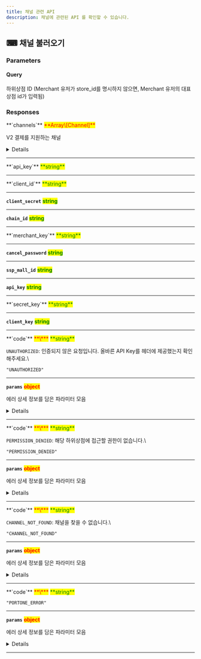 ```yaml
---
title: 채널 관련 API
description: 채널에 관련된 API 를 확인할 수 있습니다.
---
```





## ⌨ 채널 불러오기

<Swagger method="get" path="/channels" baseUrl="https://api.portone.io/v2" summary="채널 불러오기">
<SwaggerDescription>


</SwaggerDescription>

### Parameters

#### Query

<SwaggerParameter name="store_id" type="string" required="false">
하위상점 ID (Merchant 유저가 store_id를 명시하지 않으면, Merchant 유저의 대표 상점 id가 입력됨)

</SwaggerParameter>


### Responses

<SwaggerResponse status="200" description="채널 불러오기 성공">
<Tabs>
<Tab title="Response">
**`channels`** <mark style="color:red;">**Array\[Channel]**</mark>

V2 결제를 지원하는 채널

<Details>
<p slot="summary">Channel</p>

**`channel_id`** <mark style="color:red;">**\***</mark> <mark style="color:green;">**string**</mark>

결제 채널 ID

***

**`channel_name`** <mark style="color:red;">**\***</mark> <mark style="color:green;">**string**</mark>

결제 채널 이름

***

**`pg_provider`** <mark style="color:red;">**\***</mark> <mark style="color:green;">**PgProvider**</mark>

V2 결제가 가능한 PG사

기본값: `"PG_PROVIDER_UNSPECIFIED"`

`"PG_PROVIDER_UNSPECIFIED"`, `"PG_PROVIDER_TOSSPAYMENTS"`, `"PG_PROVIDER_KSNET"`, `"PG_PROVIDER_KAKAOPAY"`, `"PG_PROVIDER_SMARTRO_V2"`, `"PG_PROVIDER_NAVERPAY"`

***

**`channel_type`** <mark style="color:red;">**\***</mark> <mark style="color:green;">**ChannelType**</mark>

기본값: `"CHANNEL_TYPE_UNSPECIFIED"`

`"CHANNEL_TYPE_UNSPECIFIED"`, `"CHANNEL_TYPE_LIVE"`, `"CHANNEL_TYPE_MERCHANT_TEST"`, `"CHANNEL_TYPE_SHARED_TEST"`

***

**`pg_merchant_id`** <mark style="color:red;">**\***</mark> <mark style="color:green;">**string**</mark>

PG 상점 ID

***

**`is_for_payment`** <mark style="color:red;">**\***</mark> <mark style="color:orange;">**boolean**</mark>

결제용 채널 여부

***

**`is_for_identification_certification`** <mark style="color:orange;">**boolean**</mark>

본인인증용 채널 여부

***

**`toss_payments_credential`** <mark style="color:red;">**TossPaymentsCredential**</mark>

***

**`ksnet_credential`** <mark style="color:red;">**KsnetCredential**</mark>

***

**`smartro_v2_credential`** <mark style="color:red;">**SmartroV2Credential**</mark>

***

**`naverpay_credential`** <mark style="color:red;">**NaverpayCredential**</mark>

***

</Details>

***

</Tab>

<Tab title="KsnetCredential">
**`api_key`** <mark style="color:green;">**string**</mark>

***

</Tab>

<Tab title="NaverpayCredential">
**`client_id`** <mark style="color:green;">**string**</mark>

***

**`client_secret`** <mark style="color:green;">**string**</mark>

***

**`chain_id`** <mark style="color:green;">**string**</mark>

***

</Tab>

<Tab title="SmartroV2Credential">
**`merchant_key`** <mark style="color:green;">**string**</mark>

***

**`cancel_password`** <mark style="color:green;">**string**</mark>

***

**`ssp_mall_id`** <mark style="color:green;">**string**</mark>

***

**`api_key`** <mark style="color:green;">**string**</mark>

***

</Tab>
</Tabs>

<Tabs>
<Tab title="TossPaymentsCredential">
**`secret_key`** <mark style="color:green;">**string**</mark>

***

**`client_key`** <mark style="color:green;">**string**</mark>

***

</Tab>
</Tabs>

</SwaggerResponse>

<SwaggerResponse status="401" description="인증되지 않음">
<Tabs>
<Tab title="Response">
**`code`** <mark style="color:red;">**\***</mark> <mark style="color:green;">**string**</mark>

`UNAUTHORIZED`: 인증되지 않은 요청입니다. 올바른 API Key를 헤더에 제공했는지 확인해주세요.\


`"UNAUTHORIZED"`

***

**`params`** <mark style="color:red;">**object**</mark>

에러 상세 정보를 담은 파라미터 모음

<Details>
<p slot="summary">params</p>

**`message`** <mark style="color:green;">**string**</mark>

***

</Details>

***

</Tab>
</Tabs>

</SwaggerResponse>

<SwaggerResponse status="403" description="하위상점에 접근할 권한이 없습니다.">
<Tabs>
<Tab title="Response">
**`code`** <mark style="color:red;">**\***</mark> <mark style="color:green;">**string**</mark>

`PERMISSION_DENIED`: 해당 하위상점에 접근할 권한이 없습니다.\


`"PERMISSION_DENIED"`

***

**`params`** <mark style="color:red;">**object**</mark>

에러 상세 정보를 담은 파라미터 모음

<Details>
<p slot="summary">params</p>

**`message`** <mark style="color:green;">**string**</mark>

***

</Details>

***

</Tab>
</Tabs>

</SwaggerResponse>

<SwaggerResponse status="404" description="채널을 찾을 수 없습니다.">
<Tabs>
<Tab title="Response">
**`code`** <mark style="color:red;">**\***</mark> <mark style="color:green;">**string**</mark>

`CHANNEL_NOT_FOUND`: 채널을 찾을 수 없습니다.\


`"CHANNEL_NOT_FOUND"`

***

**`params`** <mark style="color:red;">**object**</mark>

에러 상세 정보를 담은 파라미터 모음

<Details>
<p slot="summary">params</p>

**`message`** <mark style="color:green;">**string**</mark>

***

</Details>

***

</Tab>
</Tabs>

</SwaggerResponse>

<SwaggerResponse status="500" description="내부 서버 에러">
<Tabs>
<Tab title="Response">
**`code`** <mark style="color:red;">**\***</mark> <mark style="color:green;">**string**</mark>

`"PORTONE_ERROR"`

***

**`params`** <mark style="color:red;">**object**</mark>

에러 상세 정보를 담은 파라미터 모음

<Details>
<p slot="summary">params</p>

**`message`** <mark style="color:green;">**string**</mark>

***

</Details>

***

</Tab>
</Tabs>

</SwaggerResponse>

</Swagger>
